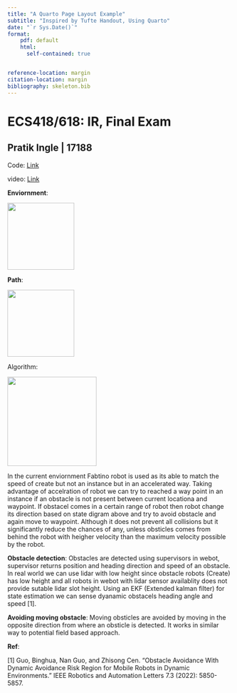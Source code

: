 ```yaml
---
title: "A Quarto Page Layout Example"
subtitle: "Inspired by Tufte Handout, Using Quarto"
date: "`r Sys.Date()`"
format:
    pdf: default
    html: 
      self-contained: true


reference-location: margin
citation-location: margin
bibliography: skeleton.bib
---
```


# ECS418/618: IR, Final Exam
## Pratik Ingle | 17188

::: column-margin
Code: [Link](https://github.com/pratik-ingle/Intelligent_robotics/tree/main/final_exam)

video: [Link](https://drive.google.com/file/d/1wuCVSGvwhIVSPdx5vx0WHsZXx9Pm3Hzm/view?usp=sharing)

:::

**Enviornment**: 

![](/Users/pratik/Docs/sem2022-23/IR/final_exam/report/env.png){fig-align="left" height="150"}

**Path**:

![](/Users/pratik/Docs/sem2022-23/IR/final_exam/report/path.png){fig-align="left" height="150"}

Algorithm:

![](/Users/pratik/Docs/sem2022-23/IR/final_exam/report/algo.png){fig-align="left" height="200"}


In the current enviornment Fabtino robot is used as its able to match the speed of create but not an instance but in an accelerated way. Taking advantage of accelration of robot we can try to reached a way point in an instance if an obstacle is not present between current locationa and waypoint. If obstacel comes in a certain range of robot then robot change its direction based on state digram above and try to avoid obstacle and again move to waypoint. Although it does not prevent all collisions but it significantly reduce the chances of any, unless obsticles comes from behind the robot with heigher velocity than the maximum velocity possible by the robot. 

**Obstacle detection**:
Obstacles are detected using supervisors in webot, supervisor returns position and heading direction and speed of an obstacle. In real world we can use lidar with low height since obstacle robots (Create) has low height and all robots in webot with lidar sensor availablity does not provide sutable lidar slot height. Using an EKF (Extended kalman filter) for state estimation we can sense dyanamic obstacels heading angle and speed [1].

**Avoiding moving obstacle**:
Moving obsticles are avoided by moving in the opposite direction from where an obsticle is detected. It works in similar way to potential field based approach. 



**Ref**:

[1] Guo, Binghua, Nan Guo, and Zhisong Cen. "Obstacle Avoidance With Dynamic Avoidance Risk Region for Mobile Robots in Dynamic Environments." IEEE Robotics and Automation Letters 7.3 (2022): 5850-5857.
